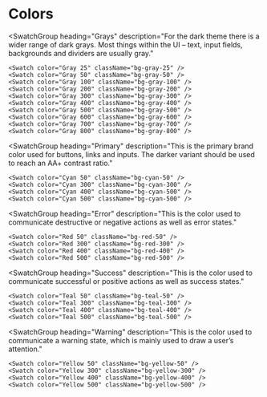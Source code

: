 
<Meta title="Getting Started/Colors" />

# Colors

<SwatchGroup heading="Neutral" description="These are the base white and black colors">
    <Swatch color="White" className="bg-white" />
    <Swatch color="Black" className="bg-black" />
</SwatchGroup>

<SwatchGroup
    heading="Grays"
    description="For the dark theme there is a wider range of dark grays. Most things within the UI – text, input fields, backgrounds and dividers are usually gray."
>
    <Swatch color="Gray 25" className="bg-gray-25" />
    <Swatch color="Gray 50" className="bg-gray-50" />
    <Swatch color="Gray 100" className="bg-gray-100" />
    <Swatch color="Gray 200" className="bg-gray-200" />
    <Swatch color="Gray 300" className="bg-gray-300" />
    <Swatch color="Gray 400" className="bg-gray-400" />
    <Swatch color="Gray 500" className="bg-gray-500" />
    <Swatch color="Gray 600" className="bg-gray-600" />
    <Swatch color="Gray 700" className="bg-gray-700" />
    <Swatch color="Gray 800" className="bg-gray-800" />
</SwatchGroup>

<SwatchGroup
    heading="Primary"
    description="This is the primary brand color used for buttons, links and inputs. The darker variant should be used to reach an AA+ contrast ratio."
>
    <Swatch color="Cyan 50" className="bg-cyan-50" />
    <Swatch color="Cyan 300" className="bg-cyan-300" />
    <Swatch color="Cyan 400" className="bg-cyan-500" />
    <Swatch color="Cyan 500" className="bg-cyan-500" />
</SwatchGroup>

<SwatchGroup
    heading="Error"
    description="This is the color used to communicate destructive or negative actions as well as error states."
>
    <Swatch color="Red 50" className="bg-red-50" />
    <Swatch color="Red 300" className="bg-red-300" />
    <Swatch color="Red 400" className="bg-red-400" />
    <Swatch color="Red 500" className="bg-red-500" />
</SwatchGroup>

<SwatchGroup
    heading="Success"
    description="This is the color used to communicate successful or positive actions as well as success states."
>
    <Swatch color="Teal 50" className="bg-teal-50" />
    <Swatch color="Teal 300" className="bg-teal-300" />
    <Swatch color="Teal 400" className="bg-teal-400" />
    <Swatch color="Teal 500" className="bg-teal-500" />
</SwatchGroup>

<SwatchGroup
    heading="Warning"
    description="This is the color used to communicate a warning state, which is mainly used to draw a user’s attention."
>
    <Swatch color="Yellow 50" className="bg-yellow-50" />
    <Swatch color="Yellow 300" className="bg-yellow-300" />
    <Swatch color="Yellow 400" className="bg-yellow-400" />
    <Swatch color="Yellow 500" className="bg-yellow-500" />
</SwatchGroup>

<SwatchGroup heading="Blue">
    <Swatch color="Blue 50" className="bg-blue-50" />
    <Swatch color="Blue 300" className="bg-blue-300" />
    <Swatch color="Blue 400" className="bg-blue-400" />
    <Swatch color="Blue 500" className="bg-blue-500" />
</SwatchGroup>

<SwatchGroup heading="Orange">
    <Swatch color="Orange 50" className="bg-orange-50" />
    <Swatch color="Orange 300" className="bg-orange-300" />
    <Swatch color="Orange 400" className="bg-orange-400" />
    <Swatch color="Orange 500" className="bg-orange-500" />
</SwatchGroup>

<SwatchGroup heading="Pink">
    <Swatch color="Pink 50" className="bg-pink-50" />
    <Swatch color="Pink 300" className="bg-pink-300" />
    <Swatch color="Pink 400" className="bg-pink-400" />
    <Swatch color="Pink 500" className="bg-pink-500" />
</SwatchGroup>

<SwatchGroup heading="Grape">
    <Swatch color="Grape 50" className="bg-grape-50" />
    <Swatch color="Grape 300" className="bg-grape-300" />
    <Swatch color="Grape 400" className="bg-grape-400" />
    <Swatch color="Grape 500" className="bg-grape-500" />
</SwatchGroup>

<SwatchGroup heading="Indigo">
    <Swatch color="Indigo 50" className="bg-indigo-50" />
    <Swatch color="Indigo 300" className="bg-indigo-300" />
    <Swatch color="Indigo 400" className="bg-indigo-400" />
    <Swatch color="Indigo 500" className="bg-indigo-500" />
</SwatchGroup>

<SwatchGroup heading="Green">
    <Swatch color="Green 50" className="bg-green-50" />
    <Swatch color="Green 300" className="bg-green-300" />
    <Swatch color="Green 400" className="bg-green-400" />
    <Swatch color="Green 500" className="bg-green-500" />
</SwatchGroup>
